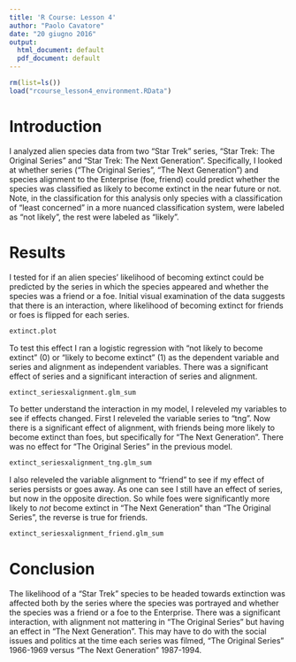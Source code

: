 ```yaml
---
title: 'R Course: Lesson 4'
author: "Paolo Cavatore"
date: "20 giugno 2016"
output:
  html_document: default
  pdf_document: default
---
```


```r
rm(list=ls())
load("rcourse_lesson4_environment.RData")
```

# Introduction

I analyzed alien species data from two "Star Trek" series, "Star Trek: The Original Series" and "Star Trek: The Next Generation". Specifically, I looked at whether series ("The Original Series", "The Next Generation") and species alignment to the Enterprise (foe, friend) could predict whether the species was classified as likely to become extinct in the near future or not. Note, in the classification for this analysis only species with a classification of "least concerned" in a more nuanced classification system, were labeled as "not likely", the rest were labeled as "likely".


# Results

I tested for if an alien species' likelihood of becoming extinct could be predicted by the series in which the species appeared and whether the species was a friend or a foe. Initial visual examination of the data suggests that there is an interaction, where likelihood of becoming extinct for friends or foes is flipped for each series.

```r
extinct.plot
```

To test this effect I ran a logistic regression with "not likely to become extinct" (0) or "likely to become extinct" (1) as the dependent variable and series and alignment as independent variables. There was a significant effect of series and a significant interaction of series and alignment.

```r
extinct_seriesxalignment.glm_sum
```

To better understand the interaction in my model, I releveled my variables to see if effects changed. First I releveled the variable series to "tng". Now there is a significant effect of alignment, with friends being more likely to become extinct than foes, but specifically for "The Next Generation". There was no effect for "The Original Series" in the previous model.

```r
extinct_seriesxalignment_tng.glm_sum
```

I also releveled the variable alignment to "friend" to see if my effect of series persists or goes away. As one can see I still have an effect of series, but now in the opposite direction. So while foes were significantly more likely to *not* become extinct in "The Next Generation" than "The Original Series", the reverse is true for friends.

```r
extinct_seriesxalignment_friend.glm_sum
```


# Conclusion

The likelihood of a "Star Trek" species to be headed towards extinction was affected both by the series where the species was portrayed and whether the species was a friend or a foe to the Enterprise. There was a significant interaction, with alignment not mattering in "The Original Series" but having an effect in "The Next Generation". This may have to do with the social issues and politics at the time each series was filmed, "The Original Series" 1966-1969 versus "The Next Generation" 1987-1994.


